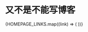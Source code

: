 # 又不是不能写博客


<div className="flex justify-center my-2 md:my-4">
  <ShowCard list={WORD_DATA} />
</div>

<div className="grid grid-cols-2 md:grid-cols-4 gap-2">
  {HOMEPAGE_LINKS.map((link) => (
    <OGCard key={link.url} className="mb-2" url={link.url} note={link.note} />
  ))}
</div>


<div className="grid place-content-center">
  <RichImage
    isOss
    caption={'"If you can\'t tell, does it matter?"'}
    className="w-full md:w-80"
    src={"girl90s.png"}
  />
</div>
